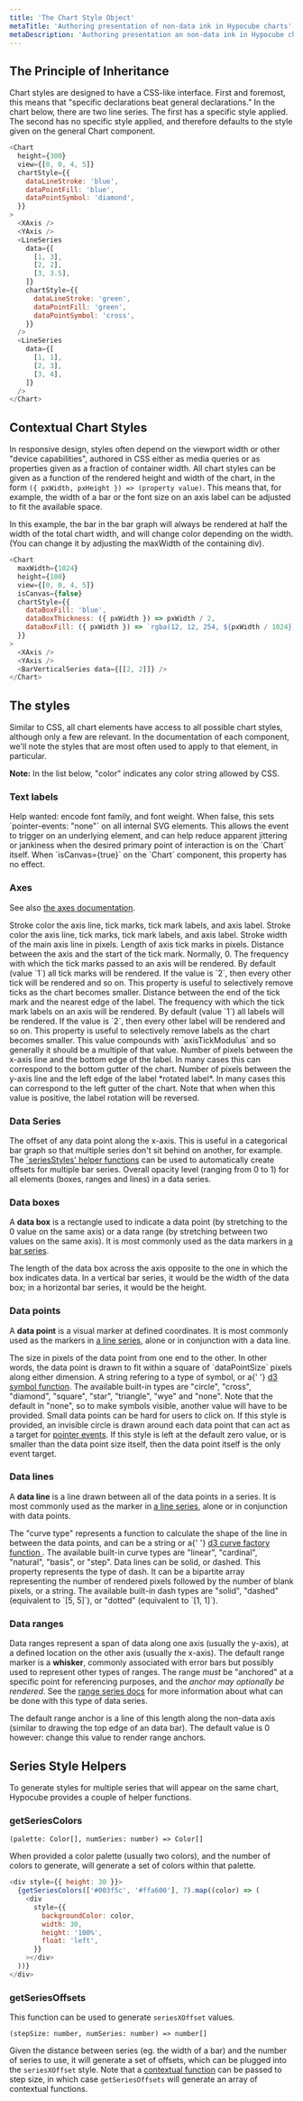 ```yaml
---
title: 'The Chart Style Object'
metaTitle: 'Authoring presentation of non-data ink in Hypocube charts'
metaDescription: 'Authoring presentation an non-data ink in Hypocube charts'
---
```



## The Principle of Inheritance

Chart styles are designed to have a CSS-like interface. First and foremost, this means that "specific declarations beat general declarations." In the chart below, there are two line series. The first has a specific style applied. The second has no specific style applied, and therefore defaults to the style given on the general Chart component.

```javascript react-live=true
<Chart
  height={300}
  view={[0, 0, 4, 5]}
  chartStyle={{
    dataLineStroke: 'blue',
    dataPointFill: 'blue',
    dataPointSymbol: 'diamond',
  }}
>
  <XAxis />
  <YAxis />
  <LineSeries
    data={[
      [1, 3],
      [2, 2],
      [3, 3.5],
    ]}
    chartStyle={{
      dataLineStroke: 'green',
      dataPointFill: 'green',
      dataPointSymbol: 'cross',
    }}
  />
  <LineSeries
    data={[
      [1, 1],
      [2, 3],
      [3, 4],
    ]}
  />
</Chart>
```

## Contextual Chart Styles

In responsive design, styles often depend on the viewport width or other "device capabilities", authored in CSS either as media queries or as properties given as a fraction of container width. All chart styles can be given as a function of the rendered height and width of the chart, in the form `({ pxWidth, pxHeight }) => (property value)`. This means that, for example, the width of a bar or the font size on an axis label can be adjusted to fit the available space.

In this example, the bar in the bar graph will always be rendered at half the width of the total chart width, and will change color depending on the width. (You can change it by adjusting the maxWidth of the containing div).

```javascript react-live=true
<Chart
  maxWidth={1024}
  height={100}
  view={[0, 0, 4, 5]}
  isCanvas={false}
  chartStyle={{
    dataBoxFill: 'blue',
    dataBoxThickness: ({ pxWidth }) => pxWidth / 2,
    dataBoxFill: ({ pxWidth }) => `rgba(12, 12, 254, ${pxWidth / 1024})`,
  }}
>
  <XAxis />
  <YAxis />
  <BarVerticalSeries data={[[2, 2]]} />
</Chart>
```

## The styles

Similar to CSS, all chart elements have access to all possible chart styles, although only a few are relevant. In the documentation of each component, we'll note the styles that are most often used to apply to that element, in particular.

**Note:** In the list below, "color" indicates any color string allowed by CSS.

### Text labels

<PropDef name="fontSize" type="number" def="16">
  Help wanted: encode font family, and font weight.
</PropDef>
<PropDef name="svgPointerEvents" type="boolean" def="true">
  When false, this sets `pointer-events: "none"` on all internal SVG elements.
  This allows the event to trigger on an underlying element, and can help reduce
  apparent jittering or jankiness when the desired primary point of interaction
  is on the `Chart` itself. When `isCanvas={true}` on the `Chart` component,
  this property has no effect.
</PropDef>

### Axes

See also [the axes documentation](/basic-charts/3-axes/).

<PropDef name="axisColor" type="color" def="#666">
  Stroke color the axis line, tick marks, tick mark labels, and axis label.
</PropDef>
<PropDef name="axisColor" type="color" def="#666">
  Stroke color the axis line, tick marks, tick mark labels, and axis label.
</PropDef>
<PropDef name="axisStrokeWidth" type="number" def="2">
  Stroke width of the main axis line in pixels.
</PropDef>
<PropDef name="axisTickLength" type="number" def="10">
  Length of axis tick marks in pixels.
</PropDef>
<PropDef name="axisTickOffset" type="number" def="0">
  Distance between the axis and the start of the tick mark. Normally, 0.
</PropDef>
<PropDef name="axisTickModulus" type="integer" def="1">
  The frequency with which the tick marks passed to an axis will be rendered. By
  default (value `1`) all tick marks will be rendered. If the value is `2`, then
  every other tick will be rendered and so on. This property is useful to
  selectively remove ticks as the chart becomes smaller.
</PropDef>
<PropDef name="axisTickLabelOffset" type="number" def="2">
  Distance between the end of the tick mark and the nearest edge of the label.
</PropDef>
<PropDef name="axisTickLabelModulus" type="integer" def="1">
  The frequency with which the tick mark labels on an axis will be rendered. By
  default (value `1`) all labels will be rendered. If the value is `2`, then
  every other label will be rendered and so on. This property is useful to
  selectively remove labels as the chart becomes smaller. This value compounds
  with `axisTickModulus` and so generally it should be a multiple of that value.
</PropDef>
<PropDef name="xAxisLabelPosition" type="number" def="46">
  Number of pixels between the x-axis line and the bottom edge of the label. In
  many cases this can correspond to the bottom gutter of the chart.
</PropDef>
<PropDef name="yAxisLabelPosition" type="number" def="-60">
  Number of pixels between the y-axis line and the left edge of the label
  *rotated label*. In many cases this can correspond to the left gutter of the
  chart. Note that when when this value is positive, the label rotation will be
  reversed.
</PropDef>

### Data Series

<PropDef name="seriesXOffset" type="number" def="0">
  The offset of any data point along the x-axis. This is useful in a categorical
  bar graph so that multiple series don't sit behind on another, for example.
  The <a href="#getseriesoffsets">`seriesStyles' helper functions</a> can be
  used to automatically create offsets for multiple bar series.
</PropDef>
<PropDef name="seriesOpacity" type="number" def="0">
  Overall opacity level (ranging from 0 to 1) for all elements (boxes, ranges
  and lines) in a data series.
</PropDef>

### Data boxes

A <strong>data box</strong> is a rectangle used to indicate a data point (by
stretching to the 0 value on the same axis) or a data range (by stretching
between two values on the same axis). It is most commonly used as the data
markers in [a bar series](/basic-charts/4-bar-series/).

<PropDef name="dataBoxFill" type="color" def="#000"></PropDef>
<PropDef name="dataBoxStroke" type="color" def="#000"></PropDef>
<PropDef name="dataBoxStrokeWidth" type="number" def="0"></PropDef>
<PropDef name="dataBoxThickness" type="number" def="10">
  The length of the data box across the axis opposite to the one in which the
  box indicates data. In a vertical bar series, it would be the width of the
  data box; in a horizontal bar series, it would be the height.
</PropDef>

### Data points

A <strong>data point</strong> is a visual marker at defined
coordinates. It is most commonly used as the markers in [a line series](/basic-charts/5-line-series/), alone or in conjunction with a data line.

<PropDef name="dataPointSize" type="number" def="5">
  The size in pixels of the data point from one end to the other. In other
  words, the data point is drawn to fit within a square of `dataPointSize`
  pixels along either dimension.
</PropDef>
<PropDef name="dataPointSymbol" type="string | D3SymbolType" def="none">
  A string refering to a type of symbol, or a{' '}
  <a href="http://using-d3js.com/05_10_symbols.html">d3 symbol function</a>. The
  available built-in types are "circle", "cross", "diamond", "square", "star",
  "triangle", "wye" and "none". Note that the default in "none", so to make
  symbols visible, another value will have to be provided.
</PropDef>
<PropDef name="dataPointFill" type="color" def="#000"></PropDef>
<PropDef name="dataPointStroke" type="color" def="#000"></PropDef>
<PropDef name="dataPointStrokeWidth" type="number" def="0"></PropDef>
<PropDef name="dataPointMinTargetRadius" type="number" def="0">
  Small data points can be hard for users to click on. If this style is
  provided, an invisible circle is drawn around each data point that can act as
  a target for <a href="/interaction/1-pointer-events">pointer events</a>. If
  this style is left at the default zero value, or is smaller than the data
  point size itself, then the data point itself is the only event target.
</PropDef>

### Data lines

A <strong>data line</strong> is a line drawn between all of the data
points in a series. It is most commonly used as the marker in [a line series](/basic-charts/5-line-series/), alone or in conjunction with data points.

<PropDef name="dataLineCurveType" type="string | D3CurveFactory" def="linear">
  The "curve type" represents a function to calculate the shape of the line in
  between the data points, and can be a string or a{' '}
  <a href="http://using-d3js.com/05_04_curves.html">
    d3 curve factory function
  </a>
  . The available built-in curve types are "linear", "cardinal", "natural", "basis",
  or "step".
</PropDef>
<PropDef name="dataLineDashType" type="string | [number, number]" def="solid">
  Data lines can be solid, or dashed. This property represents the type of dash.
  It can be a bipartite array representing the number of rendered pixels
  followed by the number of blank pixels, or a string. The available built-in
  dash types are "solid", "dashed" (equivalent to `[5, 5]`), or "dotted"
  (equivalent to `[1, 1]`).
</PropDef>
<PropDef name="dataLineStroke" type="color" def="#000"></PropDef>
<PropDef name="dataLineStrokeWidth" type="number" def="1"></PropDef>

### Data ranges

Data ranges represent a span of data along one axis (usually the y-axis), at a defined location on the other axis (usually the x-axis). The default range marker is a <strong>whisker</strong>, commonly associated with error bars but possibly used to represent other types of ranges. The range _must_ be "anchored" at a specific point for referencing purposes, and the _anchor may optionally be rendered_. See the [range series docs](/basic-charts/6-range-series/) for more information about what can be done with this type of data series.

<PropDef name="dataRangeAnchorLength" type="number" def="0">
  The default range anchor is a line of this length along the non-data axis
  (similar to drawing the top edge of an data bar). The default value is 0
  however: change this value to render range anchors.
</PropDef>
<PropDef name="dataRangeAnchorStroke" type="color" def="#000"></PropDef>
<PropDef name="dataRangeAnchorStrokeWidth" type="number" def="2"></PropDef>
<PropDef name="dataWhiskerTopCapLength" type="number" def="10"></PropDef>
<PropDef name="dataWhiskerBottomCapLength" type="number" def="10"></PropDef>
<PropDef name="dataWhiskerStroke" type="color" def="#000"></PropDef>
<PropDef name="dataWhiskerStrokeWidth" type="number" def="2"></PropDef>

## Series Style Helpers

To generate styles for multiple series that will appear on the same chart, Hypocube provides a couple of helper functions.

### getSeriesColors

```
(palette: Color[], numSeries: number) => Color[]
```

When provided a color palette (usually two colors), and the number of colors to generate, will generate a set of colors within that palette.

```javascript react-live=true
<div style={{ height: 30 }}>
  {getSeriesColors(['#003f5c', '#ffa600'], 7).map((color) => (
    <div
      style={{
        backgroundColor: color,
        width: 30,
        height: '100%',
        float: 'left',
      }}
    ></div>
  ))}
</div>
```

### getSeriesOffsets

This function can be used to generate `seriesXOffset` values.

```
(stepSize: number, numSeries: number) => number[]
```

Given the distance between series (eg. the width of a bar) and the number of series to use, it will generate a set of offsets, which can be plugged into the `seriesXOffset` style. Note that a [contextual function](#contextualchartstyles) can be passed to step size, in which case `getSeriesOffsets` will generate an array of contextual functions.

